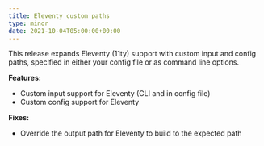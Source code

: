 ```yaml
---
title: Eleventy custom paths
type: minor
date: 2021-10-04T05:00:00+00:00
---
```

This release expands Eleventy (11ty) support with custom input and config paths, specified in either your config file or as command line options.

**Features:**

* Custom input support for Eleventy (CLI and in config file)
* Custom config support for Eleventy

**Fixes:**

* Override the output path for Eleventy to build to the expected path
